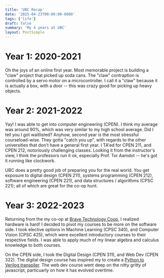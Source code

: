 ```yaml
---
title: 'UBC Recap'
date: '2025-04-23T00:00:00-0800'
tags: ['life']
draft: false
summary: 'My 4 years at UBC'
layout: PostSimple
---
```


# Year 1: 2020-2021

Oh the joys of an online first year. Most memorable project is building a "claw" project that picked up soda cans. The "claw" contraption is controlled by a servo motor on a microcontroller. I call it a "claw" because it is actually a box, with a door -- this was crazy good for picking up heavy objects.

# Year 2: 2021-2022

Yay! I was able to get into computer engineering (CPEN). I think my average was around 90%, which was very similar to my high school average. Did I tell you I got waitlisted? Anyhow, second year is the most stressful courseload-wise. They gotta "catch you up", with regards to the other universities that don't have a general first year. I TA'ed for CPEN 211, and CPEN 212, notoriously challenging classes. Looking it from the instructor's view, I think the professors run it ok, especially Prof. Tor Aamdot -- he's got it running like clockwork.

UBC does a pretty good job of preparing you for the real world. You get exposure to digital design (CPEN 211), systems programming (CPEN 212), software engineering (CPEN 221), and data structures / algorithms (CPSC 221); all of which are great for the co-op hunt.

# Year 3: 2022-2023

Returning from the my co-op at [Brave Technology Coop](../projects/brave-coop.mdx), I realized hardware is hard! I decided to pivot my courses to be more on the software side. I took elective options in Machine Learning (CPSC 340), and Computer Vision (CPSC 425), which were excellent introductory courses to their respective fields. I was able to apply much of my linear algebra and calculus knowledge to both courses.

On the CPEN side, I took the Digital Design (CPEN 311), and Web Dev (CPEN 322). The digital design course has inspired my to create a [Python to Verilog transpiler](https://github.com/worldofkerry/tohdl). The web dev course went deep on the nitty gritty of javascript, particuarly on how it has evolved overtime.

